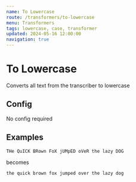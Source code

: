 ```yaml
---
name: To Lowercase
route: /transformers/to-lowercase
menu: Transformers
tags: lowercase, case, transformer
updated: 2024-05-16 12:00:00
navigation: true
---
```


# To Lowercase

Converts all text from the transcriber to lowercase

## Config
No config required

## Examples
`THe QuICK BRown FoX jUMpED oVeR the lazy DOG`

becomes

`the quick brown fox jumped over the lazy dog`
